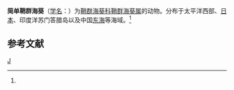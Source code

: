 {{Speciesbox 
| taxon = Epizoanthus fatuus
| authority =  (Schultze)<ref name='id9844'>{{cite web| url =http://www.bioinfo.cn/db05/BjdwSpecies.php?action=view&id=9844| title =简单鞘群海葵| work =《中国动物物种编目数据库》| publisher =中国科学院微生物研究所| author =中国科学院动物研究所| accessdate =2009-04-16| deadurl =yes| archiveurl =https://web.archive.org/web/20160305084911/http://www.bioinfo.cn/db05/BjdwSpecies.php?action=view&id=9844| archivedate =2016-03-05}}</ref>
}}

'''简单鞘群海葵'''（[[学名|学名]]：{{lang|la|''Epizoanthus fatuus''}}）为[[鞘群海葵科|鞘群海葵科]][[鞘群海葵属|鞘群海葵属]]的动物。分布于太平洋西部、[[日本|日本]]、印度洋苏门答腊岛以及中国[[东海|东海]]等海域。<ref name='id9844'/>

== 参考文献 ==
{{reflist}}

{{Wikispecies|Epizoanthus fatuus}}
{{Taxonbar|from=Q3953020}}

[[Category:鞘群海葵属|J]]


{{Cnidarian-stub}}